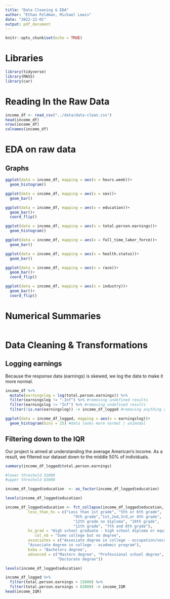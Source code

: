 ```yaml
---
title: "Data Cleaning & EDA"
author: "Ethan Feldman, Michael Lewis"
date: "2022-12-01"
output: pdf_document
---
```


```r
knitr::opts_chunk$set(echo = TRUE)
```

# Libraries

```r
library(tidyverse)
library(MASS)
library(car)
```

# Reading In the Raw Data

```r
income_df <- read_csv("../data/data-clean.csv")
head(income_df)
nrow(income_df)
colnames(income_df)
```

# EDA on raw data

## Graphs

```r
ggplot(data = income_df, mapping = aes(x = hours.week))+
  geom_histogram()

ggplot(data = income_df, mapping = aes(x = sex))+
  geom_bar()

ggplot(data = income_df, mapping = aes(x = education))+
  geom_bar()+
  coord_flip()

ggplot(data = income_df, mapping = aes(x = total.person.earnings))+
  geom_histogram()

ggplot(data = income_df, mapping = aes(x = full_time_labor_force))+
  geom_bar()

ggplot(data = income_df, mapping = aes(x = health.status))+
  geom_bar()

ggplot(data = income_df, mapping = aes(x = race))+
  geom_bar()+
  coord_flip()

ggplot(data = income_df, mapping = aes(x = industry))+
  geom_bar()+
  coord_flip()
```

# Numerical Summaries

```r

```

# Data Cleaning & Transformations

## Logging earnings

Because the response data (earnings) is skewed, we log the data to make it more normal.

```r
income_df %>% 
  mutate(earningslog = log(total.person.earnings)) %>%
  filter(earningslog != "-Inf") %>% #removing undefined results
  filter(earningslog != "Inf") %>% #removing undefined results
  filter(!is.nan(earningslog)) -> income_df_logged #removing anything else 

ggplot(data = income_df_logged, mapping = aes(x = earningslog))+
  geom_histogram(bins = 25) #data looks more normal / unimodal 

```

## Filtering down to the IQR

Our project is aimed at understanding the average American's income. As a result, we filtered our dataset down to the middle 50% of individuals.

```r
summary(income_df_logged$total.person.earnings)

#lower threshold 32000
#upper threshold 83000

income_df_logged$education  <- as_factor(income_df_logged$education)

levels(income_df_logged$education)

income_df_logged$education <- fct_collapse(income_df_logged$education,
          less_than_hs = c("Less than 1st grade", "5th or 6th grade",
                              "9th grade","1st,2nd,3rd,or 4th grade",
                              "12th grade no diploma", "10th grade",
                              "11th grade", "7th and 8th grade"),
          hs_grad = "High school graduate - high school diploma or equivalent", 
             col_nd = "Some college but no degree",
          associates = c("Associate degree in college - occupation/vocation program",
          "Associate degree in college - academic program"),
          bsba = "Bachelors degree",
          advanced = c("Masters degree", "Professional school degree",
                       "Doctorate degree"))

levels(income_df_logged$education)

income_df_logged %>% 
  filter(total.person.earnings > 32000) %>%
  filter(total.person.earnings < 83000) -> income_IQR
head(income_IQR)
```

## 
